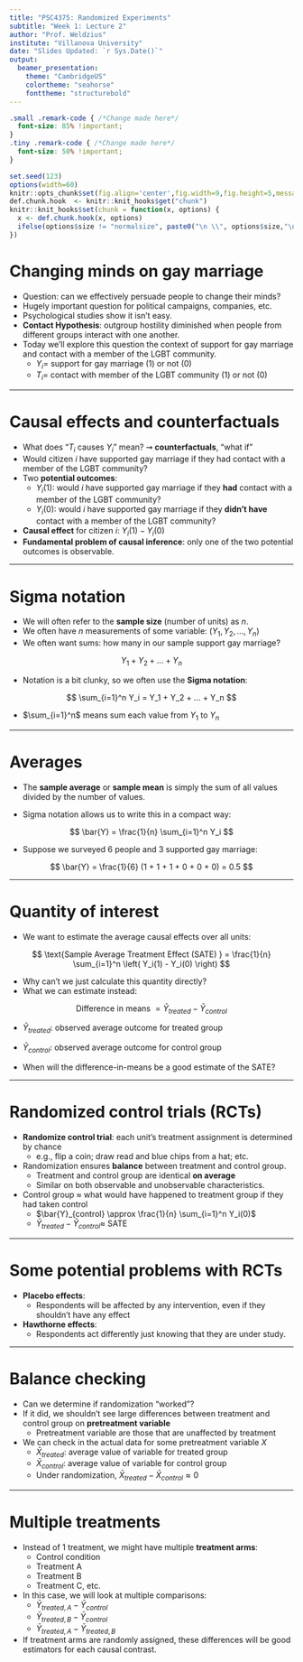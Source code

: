 ```yaml
---
title: "PSC4375: Randomized Experiments"
subtitle: "Week 1: Lecture 2"
author: "Prof. Weldzius"
institute: "Villanova University"
date: "Slides Updated: `r Sys.Date()`"
output:
  beamer_presentation:
    theme: "CambridgeUS"
    colortheme: "seahorse"
    fonttheme: "structurebold"
---
```


```css
.small .remark-code { /*Change made here*/
  font-size: 85% !important;
}
.tiny .remark-code { /*Change made here*/
  font-size: 50% !important;
}
```

```r
set.seed(123)
options(width=60)
knitr::opts_chunk$set(fig.align='center',fig.width=9,fig.height=5,message=F,warning=F)
def.chunk.hook  <- knitr::knit_hooks$get("chunk")
knitr::knit_hooks$set(chunk = function(x, options) {
  x <- def.chunk.hook(x, options)
  ifelse(options$size != "normalsize", paste0("\n \\", options$size,"\n\n", x, "\n\n \\normalsize"), x)
})
```

# Changing minds on gay marriage

  * Question: can we effectively persuade people to change their minds?
  * Hugely important question for political campaigns, companies, etc.
  * Psychological studies show it isn’t easy.
  * **Contact Hypothesis**: outgroup hostility diminished when people from different groups interact with one another.
  * Today we’ll explore this question the context of support for gay marriage and contact with a member of the LGBT community.
    - $Y_i =$ support for gay marriage (1) or not (0)
    - $T_i =$ contact with member of the LGBT community (1) or not (0)

---

# Causal effects and counterfactuals

  * What does "$T_i$ causes $Y_i$" mean? $\rightsquigarrow$ **counterfactuals**, "what if"
  * Would citizen $i$ have supported gay marriage if they had contact with a member of the LGBT community?
  * Two **potential outcomes**:
    - $Y_i(1)$: would $i$ have supported gay marriage if they **had** contact with a member of the LGBT community?
    - $Y_i(0)$: would $i$ have supported  gay marriage if they  **didn't have** contact with a member of the LGBT community?
    
  * **Causal effect** for citizen $i$: $Y_i(1) - Y_i(0)$
  * **Fundamental problem of causal inference**: only one of the two potential outcomes is observable.

---  

# Sigma notation

  * We will often refer to the **sample size** (number of units) as $n$. 
  * We often have $n$ measurements of some variable: $(Y_1,Y_2,...,Y_n)$
  * We often want sums: how many in our sample support gay marriage?
  
  $$
  Y_1 + Y_2 + ... + Y_n
  $$
  
  * Notation is a bit clunky, so we often use the **Sigma notation**:
  
  $$
  \sum_{i=1}^n Y_i = Y_1 + Y_2 + ... + Y_n
  $$
  
  * $\sum_{i=1}^n$ means sum each value from $Y_1$ to $Y_n$
  
---

# Averages

  * The **sample average** or **sample mean** is simply the sum of all values divided by the number of values.
  
  * Sigma notation allows us to write this in a compact way:
  
  $$
  \bar{Y} = \frac{1}{n} \sum_{i=1}^n Y_i
  $$
  
  * Suppose we surveyed 6 people and 3 supported gay marriage: 
  
  $$
  \bar{Y} = \frac{1}{6} (1 + 1 + 1 + 0 + 0 + 0) = 0.5
  $$
  
---

# Quantity of interest

  * We want to estimate the average causal effects over all units: \vspace{-5pt}
  
  $$
  \text{Sample Average Treatment Effect (SATE) } = \frac{1}{n} \sum_{i=1}^n \left( Y_i(1) - Y_i(0) \right)
  $$
  
  * Why can't we just calculate this quantity directly?
  * What we can estimate instead: \vspace{-5pt}
  
  $$
  \text{Difference in means } = \bar{Y}_{treated} - \bar{Y}_{control}
  $$
    
  - $\bar{Y}_{treated}$: observed average outcome for treated group
  - $\bar{Y}_{control}$: observed average outcome for control group
  
  * When will the difference-in-means be a good estimate of the SATE?
  
---

# Randomized control trials (RCTs)

  * **Randomize control trial**: each unit's treatment assignment is determined by chance
    - e.g., flip a coin; draw read and blue chips from a hat; etc.
  * Randomization ensures **balance** between treatment and control group.
    - Treatment and control group are identical **on average**
    - Similar on both observable and unobservable characteristics.
  * Control group $\approx$ what would have happened to treatment group if they had taken control
    - $\bar{Y}_{control} \approx \frac{1}{n} \sum_{i=1}^n Y_i(0)$
    - $\bar{Y}_{treated} - \bar{Y}_{control} \approx$ SATE 
    
---

# Some potential problems with RCTs

  * **Placebo effects**:
    - Respondents will be affected by any intervention, even if they shouldn't have any effect
  * **Hawthorne effects**:
    - Respondents act differently just knowing that they are under study.
    
---

# Balance checking

  * Can we determine if randomization "worked"?
  * If it did, we shouldn't see large differences between treatment and control group on **pretreatment variable**
    - Pretreatment variable are those that are unaffected by treatment
  * We can check in the actual data for some pretreatment variable $X$
    - $\bar{X}_{treated}$: average value of variable for treated group
    - $\bar{X}_{control}$: average value of variable for control group
    - Under randomization, $\bar{X}_{treated} - \bar{X}_{control} \approx 0$
    
---

# Multiple treatments

  * Instead of 1 treatment, we might have multiple **treatment arms**:
    - Control condition
    - Treatment A
    - Treatment B
    - Treatment C, etc.
  * In this case, we will look at multiple comparisons:
    - $\bar{Y}_{treated,A} - \bar{Y}_{control}$
    - $\bar{Y}_{treated,B} - \bar{Y}_{control}$
    - $\bar{Y}_{treated,A} - \bar{Y}_{treated,B}$
  * If treatment arms are randomly assigned, these differences will be good estimators for each causal contrast.

    
